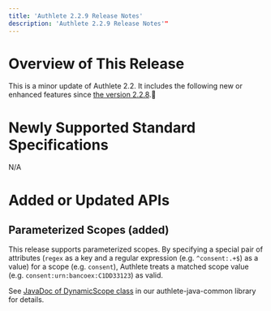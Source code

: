 ```yaml
---
title: 'Authlete 2.2.9 Release Notes'
description: 'Authlete 2.2.9 Release Notes'"
---
```


# Overview of This Release

This is a minor update of Authlete 2.2. It includes the following new or enhanced features since [the version 2.2.8](../2.2.8).

# Newly Supported Standard Specifications

N/A

# Added or Updated APIs

## Parameterized Scopes (added)

This release supports parameterized scopes. By specifying a special pair of attributes (`regex` as a key and a regular expression (e.g. `^consent:.+$`) as a value) for a scope (e.g. `consent`), Authlete treats a matched scope value (e.g. `consent:urn:bancoex:C1DD33123`) as valid.

See [JavaDoc of DynamicScope class](http://authlete.github.io/authlete-java-common/com/authlete/common/dto/DynamicScope.html) in our authlete-java-common library for details.
